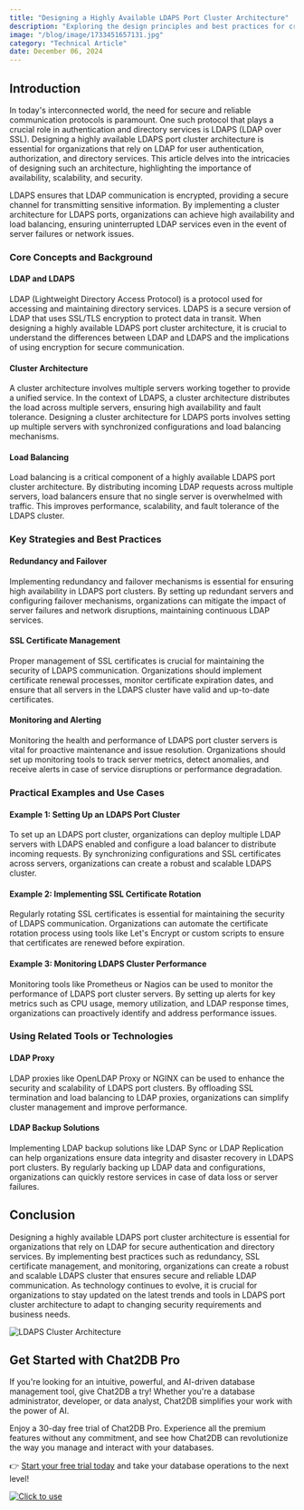 ```yaml
---
title: "Designing a Highly Available LDAPS Port Cluster Architecture"
description: "Exploring the design principles and best practices for creating a highly available LDAPS port cluster architecture to ensure secure and reliable LDAP communication."
image: "/blog/image/1733451657131.jpg"
category: "Technical Article"
date: December 06, 2024
---
```


## Introduction

In today's interconnected world, the need for secure and reliable communication protocols is paramount. One such protocol that plays a crucial role in authentication and directory services is LDAPS (LDAP over SSL). Designing a highly available LDAPS port cluster architecture is essential for organizations that rely on LDAP for user authentication, authorization, and directory services. This article delves into the intricacies of designing such an architecture, highlighting the importance of availability, scalability, and security.

LDAPS ensures that LDAP communication is encrypted, providing a secure channel for transmitting sensitive information. By implementing a cluster architecture for LDAPS ports, organizations can achieve high availability and load balancing, ensuring uninterrupted LDAP services even in the event of server failures or network issues.

### Core Concepts and Background

#### LDAP and LDAPS
LDAP (Lightweight Directory Access Protocol) is a protocol used for accessing and maintaining directory services. LDAPS is a secure version of LDAP that uses SSL/TLS encryption to protect data in transit. When designing a highly available LDAPS port cluster architecture, it is crucial to understand the differences between LDAP and LDAPS and the implications of using encryption for secure communication.

#### Cluster Architecture
A cluster architecture involves multiple servers working together to provide a unified service. In the context of LDAPS, a cluster architecture distributes the load across multiple servers, ensuring high availability and fault tolerance. Designing a cluster architecture for LDAPS ports involves setting up multiple servers with synchronized configurations and load balancing mechanisms.

#### Load Balancing
Load balancing is a critical component of a highly available LDAPS port cluster architecture. By distributing incoming LDAP requests across multiple servers, load balancers ensure that no single server is overwhelmed with traffic. This improves performance, scalability, and fault tolerance of the LDAPS cluster.

### Key Strategies and Best Practices

#### Redundancy and Failover
Implementing redundancy and failover mechanisms is essential for ensuring high availability in LDAPS port clusters. By setting up redundant servers and configuring failover mechanisms, organizations can mitigate the impact of server failures and network disruptions, maintaining continuous LDAP services.

#### SSL Certificate Management
Proper management of SSL certificates is crucial for maintaining the security of LDAPS communication. Organizations should implement certificate renewal processes, monitor certificate expiration dates, and ensure that all servers in the LDAPS cluster have valid and up-to-date certificates.

#### Monitoring and Alerting
Monitoring the health and performance of LDAPS port cluster servers is vital for proactive maintenance and issue resolution. Organizations should set up monitoring tools to track server metrics, detect anomalies, and receive alerts in case of service disruptions or performance degradation.

### Practical Examples and Use Cases

#### Example 1: Setting Up an LDAPS Port Cluster
To set up an LDAPS port cluster, organizations can deploy multiple LDAP servers with LDAPS enabled and configure a load balancer to distribute incoming requests. By synchronizing configurations and SSL certificates across servers, organizations can create a robust and scalable LDAPS cluster.

#### Example 2: Implementing SSL Certificate Rotation
Regularly rotating SSL certificates is essential for maintaining the security of LDAPS communication. Organizations can automate the certificate rotation process using tools like Let's Encrypt or custom scripts to ensure that certificates are renewed before expiration.

#### Example 3: Monitoring LDAPS Cluster Performance
Monitoring tools like Prometheus or Nagios can be used to monitor the performance of LDAPS port cluster servers. By setting up alerts for key metrics such as CPU usage, memory utilization, and LDAP response times, organizations can proactively identify and address performance issues.

### Using Related Tools or Technologies

#### LDAP Proxy
LDAP proxies like OpenLDAP Proxy or NGINX can be used to enhance the security and scalability of LDAPS port clusters. By offloading SSL termination and load balancing to LDAP proxies, organizations can simplify cluster management and improve performance.

#### LDAP Backup Solutions
Implementing LDAP backup solutions like LDAP Sync or LDAP Replication can help organizations ensure data integrity and disaster recovery in LDAPS port clusters. By regularly backing up LDAP data and configurations, organizations can quickly restore services in case of data loss or server failures.

## Conclusion

Designing a highly available LDAPS port cluster architecture is essential for organizations that rely on LDAP for secure authentication and directory services. By implementing best practices such as redundancy, SSL certificate management, and monitoring, organizations can create a robust and scalable LDAPS cluster that ensures secure and reliable LDAP communication. As technology continues to evolve, it is crucial for organizations to stay updated on the latest trends and tools in LDAPS port cluster architecture to adapt to changing security requirements and business needs.

![LDAPS Cluster Architecture](https://example.com/ldaps-cluster-architecture.png)

## Get Started with Chat2DB Pro

If you're looking for an intuitive, powerful, and AI-driven database management tool, give Chat2DB a try! Whether you're a database administrator, developer, or data analyst, Chat2DB simplifies your work with the power of AI.

Enjoy a 30-day free trial of Chat2DB Pro. Experience all the premium features without any commitment, and see how Chat2DB can revolutionize the way you manage and interact with your databases.

👉 [Start your free trial today](https://chat2db.ai/pricing) and take your database operations to the next level!


[![Click to use](/image/blog/bg/chat2db.jpg)](https://app.chat2db-ai.com/)
